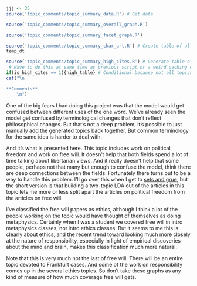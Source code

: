 ```r
jjj <- 35
source('topic_comments/topic_summary_data.R') # Get data
```

```r
source('topic_comments/topic_summary_overall_graph.R')
```

```r
source('topic_comments/topic_summary_facet_graph.R')
```

```r
source('topic_comments/topic_summary_char_art.R') # Create table of all articles in topic
temp_dt
```

```r
source('topic_comments/topic_summary_high_cites.R') # Generate table of highly cited articles. 
 # Have to do this at same time as previous script or a weird caching error occurs.
if(is_high_cites == 1){high_table} # Conditional because not all topics have high cites
cat("\n

**Comments**
	\n")
```

One of the big fears I had doing this project was that the model would get confused between different uses of the one word. We’ve already seen the model get confused by terminological changes that don’t reflect philosophical changes. But that’s not a deep problem; it’s possible to just manually add the generated topics back together. But common terminology for the same idea is harder to deal with.

And it’s what is presented here. This topic includes work on political freedom and work on free will. It doesn’t help that both fields spend a lot of time talking about libertarian views. And it really doesn’t help that some people, perhaps not that many but enough to confuse the model, think there are deep connections between the fields.
Fortunately there turns out to be a way to handle this problem. I’ll go over this when I get to [sets and grue](#topic37), but the short version is that building a two-topic LDA out of the articles in this topic lets me more or less split apart the articles on political freedom from the articles on free will.

I’ve classified the free will papers as ethics, although I think a lot of the people working on the topic would have thought of themselves as doing metaphysics. Certainly when I was a student we covered free will in intro metaphysics classes, not intro ethics classes. But it seems to me this is clearly about ethics, and the recent trend toward looking much more closely at the nature of responsibility, especially in light of empirical discoveries about the mind and brain, makes this classification much more natural.

Note that this is very much not the last of free will. There will be an entire topic devoted to Frankfurt cases. And some of the work on responsibility comes up in the several ethics topics. So don’t take these graphs as any kind of measure of how much coverage free will gets.
